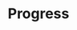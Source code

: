 ---
title: "Progress"
description: "Displays a menu to the user — such as a set of actions or functions — triggered by a button."
---